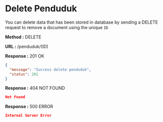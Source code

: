 
# Delete Penduduk

You can delete data that has been stored in database by sending a DELETE request to remove a document using the unique `ID`

**Method :** <Badge variant="danger">DELETE</Badge>

**URL :** <Badge variant="dark">/penduduk/(ID)</Badge>

**Response :** <BadgeOutline variant="success">201 OK</BadgeOutline>

```json
{
  "message": "Success delete penduduk",
  "status": 201
}
```

**Response :** <BadgeOutline variant="warning">404 NOT FOUND</BadgeOutline>

```json
Not Found
```

**Response :** <BadgeOutline variant="danger">500 ERROR</BadgeOutline>

```json
Internal Server Error
```
